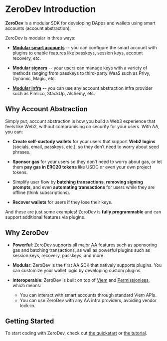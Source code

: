 # ZeroDev Introduction

**ZeroDev** is a modular SDK for developing DApps and wallets using smart accounts (account abstraction).

ZeroDev is modular in three ways:

- [**Modular smart accounts**](/sdk/permissions/intro) -- you can configure the smart account with plugins to enable features like passkeys, session keys, account recovery, etc.

- [**Modular signers**](/sdk/signers/intro) -- your users can manage keys with a variety of methods ranging from passkeys to third-party WaaS such as Privy, Dynamic, Magic, etc.

- [**Modular infra**](/sdk/infra/intro) -- you can use any account abstraction infra provider such as Pimlico, StackUp, Alchemy, etc.

## Why Account Abstraction

Simply put, account abstraction is how you build a Web3 experience that feels like Web2, without compromising on security for your users.  With AA, you can:

- **Create self-custody wallets** for your users that support **Web2 logins** (socials, email, passkeys, etc.), so they don’t need to worry about seed phrases.

- **Sponsor gas** for your users so they don’t need to worry about gas, or let them **pay gas in ERC20 tokens** like USDC or even your own project tokens.

- Simplify user flow by **batching transactions**, **removing signing prompts**, and even **automating transactions** for users while they are offline (think subscriptions).

- **Recover wallets** for users if they lose their keys.

And these are just some examples!  ZeroDev is **fully programmable** and can support additional features via plugins.

## Why ZeroDev

- **Powerful**: ZeroDev supports all major AA features such as sponsoring gas and batching transactions, as well as powerful plugins such as session keys, recovery, passkeys, and more.

- **Modular**: ZeroDev is the first AA SDK that natively supports plugins.  You can customize your wallet logic by developing custom plugins.

- **Interoperable**: ZeroDev is built on top of [Viem](https://viem.sh/) and [Permissionless](https://docs.pimlico.io/permissionless/reference), which means:
  - You can interact with smart accounts through standard Viem APIs.
  - You can use ZeroDev with any AA infra providers, avoiding vendor lock-in.

## Getting Started

To start coding with ZeroDev, check out [the quickstart](/sdk/getting-started/quickstart) or [the tutorial](/sdk/getting-started/tutorial).
